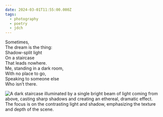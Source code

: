 ```yaml
---
date: 2024-03-01T11:55:00.000Z
tags:
  - photography
  - poetry
  - jdch
---
```

Sometimes,<br/>
The dream is the thing:<br/>
Shadow-split light<br/>
On a staircase<br/>
That leads nowhere.<br/>
Me, standing in a dark room,<br/>
With no place to go,<br/>
Speaking to someone else<br/>
Who isn’t there.

![A dark staircase illuminated by a single bright beam of light coming from above, casting sharp shadows and creating an ethereal, dramatic effect. The focus is on the contrasting light and shadow, emphasizing the texture and depth of the scene.](../../assets/photos/20240301-IMG_8945.jpg)